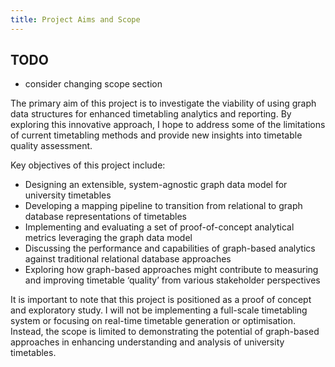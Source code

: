 ```yaml
---
title: Project Aims and Scope
---
```

:::{.callout-warning}
## TODO
* consider changing scope section
:::

The primary aim of this project is to investigate the viability of using graph data structures for enhanced timetabling analytics and reporting. By exploring this innovative approach, I hope to address some of the limitations of current timetabling methods and provide new insights into timetable quality assessment.

Key objectives of this project include:

* Designing an extensible, system-agnostic graph data model for university timetables
* Developing a mapping pipeline to transition from relational to graph database representations of timetables
* Implementing and evaluating a set of proof-of-concept analytical metrics leveraging the graph data model
* Discussing the performance and capabilities of graph-based analytics against traditional relational database approaches
* Exploring how graph-based approaches might contribute to measuring and improving timetable 'quality' from various stakeholder perspectives

It is important to note that this project is positioned as a proof of concept and exploratory study. I will not be implementing a full-scale timetabling system or focusing on real-time timetable generation or optimisation. Instead, the scope is limited to demonstrating the potential of graph-based approaches in enhancing understanding and analysis of university timetables.